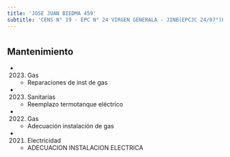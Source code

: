 ```yaml
---
title: 'JOSE JUAN BIEDMA 459'
subtitle: 'CENS N° 19 - EPC N° 24 VIRGEN GENERALA - JINB(EPCJC 24/07°)LA VELETA DE CABALLITO'
---
```


#


## Mantenimiento

*  (2023) Gas 
    + Reparaciones de inst de gas

*  (2023) Sanitarias 
    + Reemplazo termotanque eléctrico

*  (2022) Gas 
    + Adecuación instalación de gas

*  (2021) Electricidad 
    + ADECUACION INSTALACION ELECTRICA



